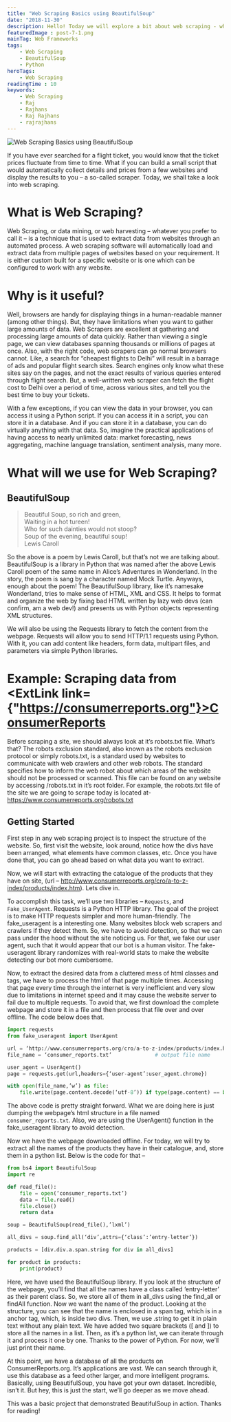 ```yaml
---
title: "Web Scraping Basics using BeautifulSoup"
date: "2018-11-30"
description: Hello! Today we will explore a bit about web scraping - what it is, why is it useful, and how it's implemented. As an example, we shall harvest some data from a website called Consumer Reports.
featuredImage : post-7-1.png
mainTag: Web Frameworks
tags:
    - Web Scraping
    - BeautifulSoup
    - Python
heroTags:
    - Web Scraping
readingTime : 10
keywords:
    - Web Scraping
    - Raj
    - Rajhans
    - Raj Rajhans
    - rajrajhans
---
```


![Web Scraping Basics using BeautifulSoup](post-7-2.png)

If you have ever searched for a flight ticket, you would know that the ticket prices fluctuate from time to time. What if you can build a small script that would automatically collect details and prices from a few websites and display the results to you – a so-called scraper. Today, we shall take a look into web scraping.

# What is Web Scraping?

Web Scraping, or data mining, or web harvesting – whatever you prefer to call it – is a technique that is used to extract data from websites through an automated process. A web scraping software will automatically load and extract data from multiple pages of websites based on your requirement. It is either custom built for a specific website or is one which can be configured to work with any website.

# Why is it useful?

Well, browsers are handy for displaying things in a human-readable manner (among other things). But, they have limitations when you want to gather large amounts of data. Web Scrapers are excellent at gathering and processing large amounts of data quickly. Rather than viewing a single page, we can view databases spanning thousands or millions of pages at once. Also, with the right code, web scrapers can go normal browsers cannot. Like, a search for “cheapest flights to Delhi” will result in a barrage of ads and popular flight search sites. Search engines only know what these sites say on the pages, and not the exact results of various queries entered through flight search. But, a well-written web scraper can fetch the flight cost to Delhi over a period of time, across various sites, and tell you the best time to buy your tickets.

With a few exceptions, if you can view the data in your browser, you can access it using a Python script. If you can access it in a script, you can store it in a database. And if you can store it in a database, you can do virtually anything with that data. So, imagine the practical applications of having access to nearly  unlimited data: market forecasting, news aggregating, machine language translation, sentiment analysis, many more.

# What will we use for Web Scraping?

## BeautifulSoup

> Beautiful Soup, so rich and green,<br/>
> Waiting in a hot tureen!<br/>
> Who for such dainties would not stoop?<br/>
> Soup of the evening, beautiful soup!<br/>
> <span>Lewis Caroll</span>

So the above is a poem by Lewis Caroll, but that’s not we are talking about. BeautifulSoup is a library in Python that was named after the above Lewis Caroll poem of the same name in Alice’s Adventures in Wonderland. In the story, the poem is sang by a character named Mock Turtle. Anyways, enough about the poem! The BeautifulSoup library, like it’s namesake Wonderland, tries to make sense of HTML, XML and CSS. It helps to format and organize the web by fixing bad HTML written by lazy web devs (can confirm, am a web dev!) and presents us with Python objects representing XML structures.

We will also be using the Requests library to fetch the content from the webpage. Requests will allow you to send HTTP/1.1 requests using Python. With it, you can add content like headers, form data, multipart files, and parameters via simple Python libraries.

# Example: Scraping data from <ExtLink link={"https://consumerreports.org"}>ConsumerReports</ExtLink>

Before scraping a site, we should always look at it’s robots.txt file. What’s that? The robots exclusion standard, also known as the robots exclusion protocol or simply robots.txt, is a standard used by websites to communicate with web crawlers and other web robots. The standard specifies how to inform the web robot about which areas of the website should not be processed or scanned. This file can be found on any website by accessing /robots.txt in it’s root folder. For example, the robots.txt file of the site we are going to scrape today is located at- <ExtLink link="https://www.consumerreports.org/robots.txt">https://www.consumerreports.org/robots.txt</ExtLink>

## Getting Started

First step in any web scraping project is to inspect the structure of the website. So, first visit the website, look around, notice how the divs have been arranged, what elements have common classes, etc. Once you have done that, you can go ahead based on what data you want to extract.

Now, we will start with extracting the catalogue of the products that they have on site, (url – <ExtLink link="http://www.consumerreports.org/cro/a-to-z-index/products/index.htm">http://www.consumerreports.org/cro/a-to-z-index/products/index.htm)</ExtLink>. Lets dive in.

To accomplish this task, we’ll use two libraries –  `Requests`, and `Fake_UserAgent`. Requests is a Python HTTP library. The goal of the project is to make HTTP requests simpler and more human-friendly. The fake_useragent is a interesting one. Many websites block web scrapers and crawlers if they detect them. So, we have to avoid detection, so that we can pass under the hood without the site noticing us. For that, we fake our user agent, such that it would appear that our bot is a human visitor.  The fake-useragent library randomizes with real-world stats to make the website detecting our bot more cumbersome.

Now, to extract the desired data from a cluttered mess of html classes and tags, we have to process the html of that page multiple times. Accessing that page every time through the internet is very inefficient and very slow due to limitations in internet speed and it may cause the website server to fail due to multiple requests. To avoid that, we first download the complete webpage and store it in a file and then process that file over and over offline. The code below does that.

```python
import requests
from fake_useragent import UserAgent

url = ‘http://www.consumerreports.org/cro/a-to-z-index/products/index.htm’                    # input your url here
file_name = ‘consumer_reports.txt’              # output file name

user_agent = UserAgent()
page = requests.get(url,headers={‘user-agent’:user_agent.chrome})

with open(file_name,’w’) as file:
    file.write(page.content.decode(‘utf-8’)) if type(page.content) == bytes else file.write(page.content)
```

The above code is pretty straight forward. What we are doing here is just dumping the webpage’s html structure in a file named `consumer_reports.txt`.  Also, we are using the UserAgent() function in the fake_useragent library to avoid detection.

Now we have the webpage downloaded offline. For today, we will try to extract all the names of the products they have in their catalogue, and, store them in a python list. Below is the code for that –

```python
from bs4 import BeautifulSoup
import re

def read_file():
    file = open(‘consumer_reports.txt’)
    data = file.read()
    file.close()
    return data

soup = BeautifulSoup(read_file(),’lxml’)

all_divs = soup.find_all(‘div’,attrs={‘class’:’entry-letter’})

products = [div.div.a.span.string for div in all_divs]

for product in products:
    print(product)
```

 Here, we have used the BeautifulSoup library. If you look at the structure of the webpage, you’ll find that all the names have a class called ‘entry-letter’ as their parent class. So, we store all of them in all_divs using the find_all or findAll function. Now we want the name of the product. Looking at the structure, you can see that the name is enclosed in a span tag, which is in a anchor tag, which, is inside two divs. Then, we use .string to get it in plain text without any plain text. We have added two square brackets ([ and ]) to store all the names in a list. Then, as it’s a python list, we can iterate through it and process it one by one. Thanks to the power of Python. For now, we’ll just print their name.

At this point, we have a database of all the products on ConsumerReports.org. It’s applications are vast. We can search through it, use this database as a feed other larger, and more intelligent programs. Basically, using BeautifulSoup, you have got your own dataset. Incredible, isn’t it. But hey, this is just the start, we’ll go deeper as we move ahead.

This was a basic project that demonstrated BeautifulSoup in action. Thanks for reading!
